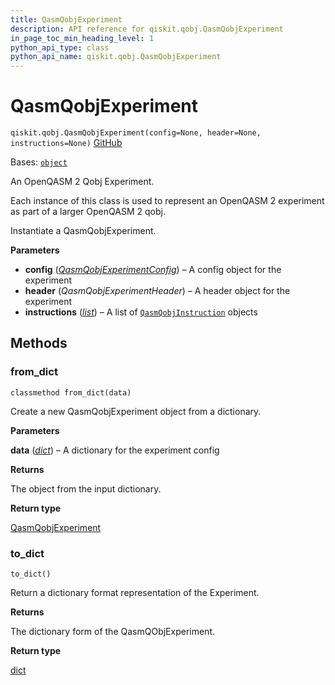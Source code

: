 ```yaml
---
title: QasmQobjExperiment
description: API reference for qiskit.qobj.QasmQobjExperiment
in_page_toc_min_heading_level: 1
python_api_type: class
python_api_name: qiskit.qobj.QasmQobjExperiment
---
```


# QasmQobjExperiment

<span id="qiskit.qobj.QasmQobjExperiment" />

`qiskit.qobj.QasmQobjExperiment(config=None, header=None, instructions=None)` [GitHub](https://github.com/qiskit/qiskit/tree/main/qiskit/qobj/qasm_qobj.py "view source code")

Bases: [`object`](https://docs.python.org/3/library/functions.html#object "(in Python v3.12)")

An OpenQASM 2 Qobj Experiment.

Each instance of this class is used to represent an OpenQASM 2 experiment as part of a larger OpenQASM 2 qobj.

Instantiate a QasmQobjExperiment.

**Parameters**

*   **config** ([*QasmQobjExperimentConfig*](qiskit.qobj.QasmQobjExperimentConfig "qiskit.qobj.QasmQobjExperimentConfig")) – A config object for the experiment
*   **header** (*QasmQobjExperimentHeader*) – A header object for the experiment
*   **instructions** ([*list*](https://docs.python.org/3/library/stdtypes.html#list "(in Python v3.12)")) – A list of [`QasmQobjInstruction`](qiskit.qobj.QasmQobjInstruction "qiskit.qobj.QasmQobjInstruction") objects

## Methods

### from\_dict

<span id="qiskit.qobj.QasmQobjExperiment.from_dict" />

`classmethod from_dict(data)`

Create a new QasmQobjExperiment object from a dictionary.

**Parameters**

**data** ([*dict*](https://docs.python.org/3/library/stdtypes.html#dict "(in Python v3.12)")) – A dictionary for the experiment config

**Returns**

The object from the input dictionary.

**Return type**

[QasmQobjExperiment](#qiskit.qobj.QasmQobjExperiment "qiskit.qobj.QasmQobjExperiment")

### to\_dict

<span id="qiskit.qobj.QasmQobjExperiment.to_dict" />

`to_dict()`

Return a dictionary format representation of the Experiment.

**Returns**

The dictionary form of the QasmQObjExperiment.

**Return type**

[dict](https://docs.python.org/3/library/stdtypes.html#dict "(in Python v3.12)")

